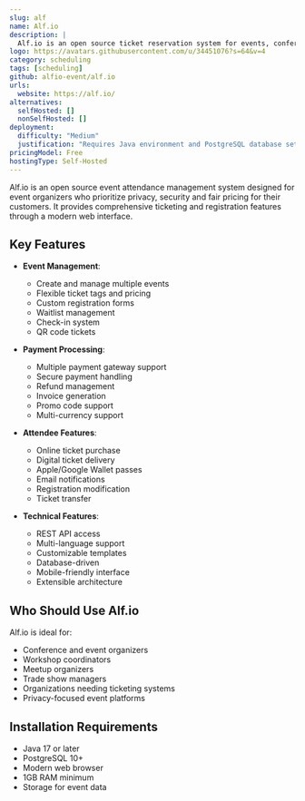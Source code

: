 ```yaml
---
slug: alf
name: Alf.io
description: |
  Alf.io is an open source ticket reservation system for events, conferences, workshops and meetups. It provides comprehensive features for managing event attendance with a focus on privacy and security.
logo: https://avatars.githubusercontent.com/u/34451076?s=64&v=4
category: scheduling
tags: [scheduling]
github: alfio-event/alf.io
urls:
  website: https://alf.io/
alternatives:
  selfHosted: []
  nonSelfHosted: []
deployment:
  difficulty: "Medium"
  justification: "Requires Java environment and PostgreSQL database setup, but has detailed documentation."
pricingModel: Free
hostingType: Self-Hosted
---
```


Alf.io is an open source event attendance management system designed for event organizers who prioritize privacy, security and fair pricing for their customers. It provides comprehensive ticketing and registration features through a modern web interface.

## Key Features

- **Event Management**:

  - Create and manage multiple events
  - Flexible ticket tags and pricing
  - Custom registration forms
  - Waitlist management
  - Check-in system
  - QR code tickets

- **Payment Processing**:

  - Multiple payment gateway support
  - Secure payment handling
  - Refund management
  - Invoice generation
  - Promo code support
  - Multi-currency support

- **Attendee Features**:

  - Online ticket purchase
  - Digital ticket delivery
  - Apple/Google Wallet passes
  - Email notifications
  - Registration modification
  - Ticket transfer

- **Technical Features**:
  - REST API access
  - Multi-language support
  - Customizable templates
  - Database-driven
  - Mobile-friendly interface
  - Extensible architecture

## Who Should Use Alf.io

Alf.io is ideal for:

- Conference and event organizers
- Workshop coordinators
- Meetup organizers
- Trade show managers
- Organizations needing ticketing systems
- Privacy-focused event platforms

## Installation Requirements

- Java 17 or later
- PostgreSQL 10+
- Modern web browser
- 1GB RAM minimum
- Storage for event data
